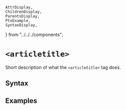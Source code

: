     AttrDisplay,
    ChildrenDisplay,
    ParentsDisplay,
    PtxExample,
    SyntaxDisplay,
} from "../../../components";

# `<articletitle>`

Short description of what the `<articletitle>` tag does.

## Syntax

<SyntaxDisplay name="articletitle" />

## Examples

    